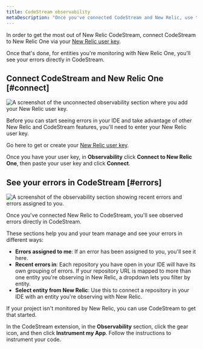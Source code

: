 ```yaml
---
title: CodeStream observability
metaDescription: "Once you've connected CodeStream and New Relic, use the observability section to see your errors."
---
```


In order to get the most out of New Relic CodeStream, connect CodeStream to New Relic One via your [New Relic user key](/docs/apis/intro-apis/new-relic-api-keys/#user-api-key).

Once that's done, for entities you're monitoring with New Relic One, you'll see your errors directly in CodeStream. 

## Connect CodeStream and New Relic One [#connect]

![A screenshot of the unconnected observability section where you add your New Relic user key.](./images/ObservabilitySection-connect1.png "The unconnected observability section where you add your New Relic user key.")

<figcaption>Before you can start seeing errors in your IDE and take advantage of other New Relic and CodeStream features, you'll need to enter your New Relic user key.</figcaption>

Go here to get or create your [New Relic user key](https://one.newrelic.com/launcher/api-keys-ui.api-keys-launcher).

Once you have your user key, in **Observability** click **Connect to New Relic One**, then paste your user key and click **Connect**.

## See your errors in CodeStream [#errors]

![A screenshot of the observability section showing recent errors and errors assigned to you.](./images/ObservabilitySection-connected1.png "The observability section shows recent errors and errors assigned to you.")

<figcaption>Once you've connected New Relic to CodeStream, you'll see observed errors directly in CodeStream.</figcaption>

These sections help you and your team manage and see your errors in different ways:
* **Errors assigned to me**: If an error has been assigned to you, you'll see it here.
* **Recent errors in**: Each repository you have open in your IDE will have its own grouping of errors. If your repository URL is mapped to more than one entity you're observing in New Relic, a dropdown lets you filter by entity.
* **Select entity from New Relic**: Use this to connect a repository in your IDE with an entity you're observing with New Relic.

<Callout variant="tip">
If your project isn't monitored by New Relic, you can use CodeStream to get that started.

In the CodeStream extension, in the **Observability** section, click the gear icon, and then click **Instrument my App**. Follow the instructions to instrument your code.
</Callout>


